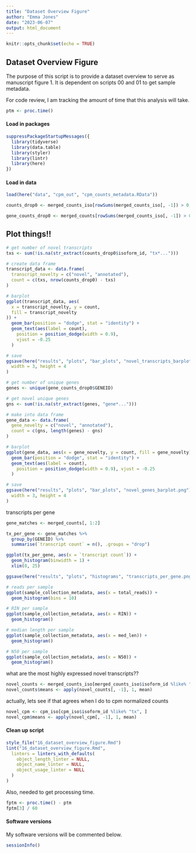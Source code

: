 ```yaml
---
title: "Dataset Overview Figure"
author: "Emma Jones"
date: "2023-06-07"
output: html_document
---
```


```r
knitr::opts_chunk$set(echo = TRUE)
```

## Dataset Overview Figure

The purpose of this script is to provide a dataset overview to serve as manuscript figure 1. It is dependent on scripts 00 and 01 to get sample metadata.

For code review, I am tracking the amount of time that this analysis will take.

```r
ptm <- proc.time()
```

#### Load in packages


```r
suppressPackageStartupMessages({
  library(tidyverse)
  library(data.table)
  library(styler)
  library(lintr)
  library(here)
})
```

#### Load in data

```r
load(here("data", "cpm_out", "cpm_counts_metadata.RData"))

counts_drop0 <- merged_counts_iso[rowSums(merged_counts_iso[, -1]) > 0, ]

gene_counts_drop0 <- merged_counts[rowSums(merged_counts_iso[, -1]) > 0, -1]
```

## Plot things!!

```r
# get number of novel transcripts
txs <- sum(!is.na(str_extract(counts_drop0$isoform_id, "tx*...")))

# create data frame
transcript_data <- data.frame(
  transcript_novelty = c("novel", "annotated"),
  count = c(txs, nrow(counts_drop0) - txs)
)

# barplot
ggplot(transcript_data, aes(
  x = transcript_novelty, y = count,
  fill = transcript_novelty
)) +
  geom_bar(position = "dodge", stat = "identity") +
  geom_text(aes(label = count),
    position = position_dodge(width = 0.9),
    vjust = -0.25
  )

# save
ggsave(here("results", "plots", "bar_plots", "novel_transcripts_barplot.png"),
  width = 3, height = 4
)
```

```r
# get number of unique genes
genes <- unique(gene_counts_drop0$GENEID)

# get novel unique genes
gns <- sum(!is.na(str_extract(genes, "gene*...")))

# make into data frame
gene_data <- data.frame(
  gene_novelty = c("novel", "annotated"),
  count = c(gns, length(genes) - gns)
)

# barplot
ggplot(gene_data, aes(x = gene_novelty, y = count, fill = gene_novelty)) +
  geom_bar(position = "dodge", stat = "identity") +
  geom_text(aes(label = count),
    position = position_dodge(width = 0.9), vjust = -0.25
  )

# save
ggsave(here("results", "plots", "bar_plots", "novel_genes_barplot.png"),
  width = 3, height = 4
)
```

transcripts per gene

```r
gene_matches <- merged_counts[, 1:2]

tx_per_gene <- gene_matches %>%
  group_by(GENEID) %>%
  summarise(`transcript count` = n(), .groups = "drop")

ggplot(tx_per_gene, aes(x = `transcript count`)) +
  geom_histogram(binwidth = 1) +
  xlim(0, 25)

ggsave(here("results", "plots", "histograms", "transcripts_per_gene.png"))
```


```r
# reads per sample
ggplot(sample_collection_metadata, aes(x = total_reads)) +
  geom_histogram(bins = 10)

# RIN per sample
ggplot(sample_collection_metadata, aes(x = RIN)) +
  geom_histogram()

# median length per sample
ggplot(sample_collection_metadata, aes(x = med_len)) +
  geom_histogram()

# N50 per sample
ggplot(sample_collection_metadata, aes(x = N50)) +
  geom_histogram()
```

what are the most highly expressed novel transcripts??

```r
novel_counts <- merged_counts_iso[merged_counts_iso$isoform_id %like% "tx", ]
novel_counts$means <- apply(novel_counts[, -1], 1, mean)
```

actually, lets see if that agrees when I do to cpm normalized counts

```r
novel_cpm <- cpm_iso[cpm_iso$isoform_id %like% "tx", ]
novel_cpm$means <- apply(novel_cpm[, -1], 1, mean)
```


#### Clean up script

```r
style_file("16_dataset_overview_figure.Rmd")
lint("16_dataset_overview_figure.Rmd",
  linters = linters_with_defaults(
    object_length_linter = NULL,
    object_name_linter = NULL,
    object_usage_linter = NULL
  )
)
```

Also, needed to get processing time.

```r
fptm <- proc.time() - ptm
fptm[3] / 60
```


#### Software versions

My software versions will be commented below.

```r
sessionInfo()
```



